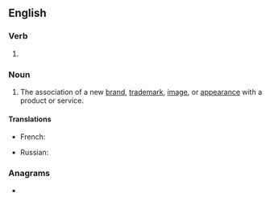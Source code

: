 ==English==

===Verb===
{{head|en|present participle}}

# {{present participle of|rebrand|lang=en|nocat=1}}

===Noun===
{{en-noun}}

# The association of a new [[brand]], [[trademark]], [[image]], or [[appearance]] with a product or service.

====Translations====
{{trans-top|association of a new brand, trademark, image, or appearance with a product or service}}
* French: {{t+|fr|rebranding|m}}
{{trans-mid}}
* Russian: {{t+|ru|ребре́ндинг|m|tr=rebrɛ́nding}}
{{trans-bottom}}

===Anagrams===
* {{anagrams|en|a=abdeginnrr|brandering}}